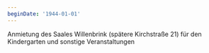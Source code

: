 ```yaml
---
beginDate: '1944-01-01'
---
```


Anmietung des Saales Willenbrink (spätere Kirchstraße 21) für den Kindergarten
und sonstige Veranstaltungen
